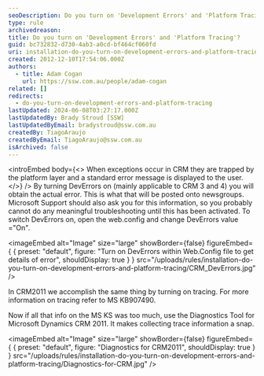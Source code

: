 ```yaml
---
seoDescription: Do you turn on 'Development Errors' and 'Platform Tracing' to troubleshoot issues in Microsoft Dynamics CRM?
type: rule
archivedreason:
title: Do you turn on 'Development Errors' and 'Platform Tracing'?
guid: bc732832-d730-4ab3-a0cd-bf464cf060fd
uri: installation-do-you-turn-on-development-errors-and-platform-tracing
created: 2012-12-10T17:54:06.000Z
authors:
  - title: Adam Cogan
    url: https://ssw.com.au/people/adam-cogan
related: []
redirects:
  - do-you-turn-on-development-errors-and-platform-tracing
lastUpdated: 2024-06-08T03:27:17.000Z
lastUpdatedBy: Brady Stroud [SSW]
lastUpdatedByEmail: bradystroud@ssw.com.au
createdBy: TiagoAraujo
createdByEmail: TiagoAraujo@ssw.com.au
isArchived: false
---
```


<introEmbed
  body={<>
When exceptions occur in CRM they are trapped by the platform layer and a standard error message is displayed to the user.
  </>}
/>
By turning DevErrors on (mainly applicable to CRM 3 and 4) you will obtain the actual error. This is what that will be posted onto newsgroups. Microsoft Support should also ask you for this information, so you probably cannot do any meaningful troubleshooting until this has been activated. To switch DevErrors on, open the web.config and change DevErrors value ="On".


<imageEmbed
  alt="Image"
  size="large"
  showBorder={false}
  figureEmbed={ {
    preset: "default",
    figure: "Turn on DevErrors within Web.Config file to get details of error",
    shouldDisplay: true
  } }
  src="/uploads/rules/installation-do-you-turn-on-development-errors-and-platform-tracing/CRM_DevErrors.jpg"
/>

In CRM2011 we accomplish the same thing by turning on tracing. For more information on tracing refer to MS KB907490.

Now if all that info on the MS KS was too much, use the Diagnostics Tool for Microsoft Dynamics CRM 2011. It makes collecting trace information a snap.


<imageEmbed
  alt="Image"
  size="large"
  showBorder={false}
  figureEmbed={ {
    preset: "default",
    figure: "Diagnostics for CRM2011",
    shouldDisplay: true
  } }
  src="/uploads/rules/installation-do-you-turn-on-development-errors-and-platform-tracing/Diagnostics-for-CRM.jpg"
/>

